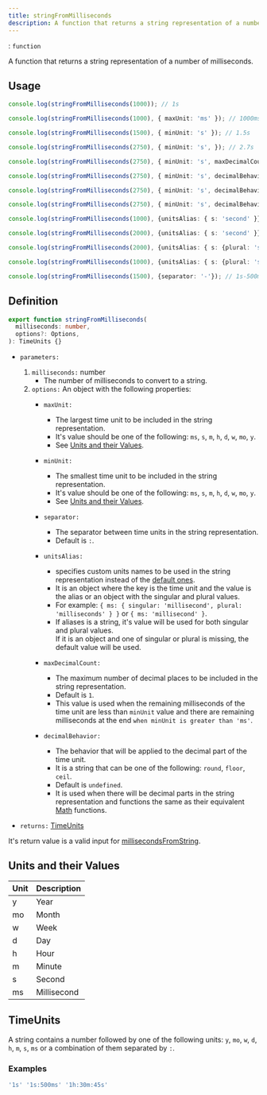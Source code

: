 ```yaml
---
title: stringFromMilliseconds
description: A function that returns a string representation of a number of milliseconds.
---
```



<Badge text="Type" />: `function`

A function that returns a string representation of a number of milliseconds.

## Usage
```ts
console.log(stringFromMilliseconds(1000)); // 1s

console.log(stringFromMilliseconds(1000), { maxUnit: 'ms' }); // 1000ms

console.log(stringFromMilliseconds(1500), { minUnit: 's' }); // 1.5s

console.log(stringFromMilliseconds(2750), { minUnit: 's', }); // 2.7s

console.log(stringFromMilliseconds(2750), { minUnit: 's', maxDecimalCount: 2 }); // 2.75s

console.log(stringFromMilliseconds(2750), { minUnit: 's', decimalBehavior: 'round'}); // 3s

console.log(stringFromMilliseconds(2750), { minUnit: 's', decimalBehavior: 'floor'}); // 2s

console.log(stringFromMilliseconds(2750), { minUnit: 's', decimalBehavior: 'ceil'}); // 3s

console.log(stringFromMilliseconds(1000), {unitsAlias: { s: 'second' }}); // 1second

console.log(stringFromMilliseconds(2000), {unitsAlias: { s: 'second' }}); // 2second

console.log(stringFromMilliseconds(2000), {unitsAlias: { s: {plural: 'seconds', singular: 'second'} }}); // 2seconds

console.log(stringFromMilliseconds(1000), {unitsAlias: { s: {plural: 'seconds', singular: 'second'} }}); // 1second

console.log(stringFromMilliseconds(1500), {separator: '-'}); // 1s-500ms
```

## Definition
```ts
export function stringFromMilliseconds(
  milliseconds: number,
  options?: Options,
): TimeUnits {}
```

- `parameters:`
  1. `milliseconds:` number
      - The number of milliseconds to convert to a string.
  2. `options:` An object with the following properties:
      - `maxUnit:`
          - The largest time unit to be included in the string representation.
          - It's value should be one of the following: `ms`, `s`, `m`, `h`, `d`, `w`, `mo`, `y`.
          - See [Units and their Values](#units-and-their-values).

      - `minUnit:` <Badge text='since v2.1.0'/>
          - The smallest time unit to be included in the string representation.
          - It's value should be one of the following: `ms`, `s`, `m`, `h`, `d`, `w`, `mo`, `y`.
          - See [Units and their Values](#units-and-their-values).

      - `separator:` <Badge text='since v2.1.0'/>
          - The separator between time units in the string representation.
          - Default is `:`.

      - `unitsAlias:` <Badge text='since v2.1.0'/>
          - specifies custom units names to be used in the string representation instead of the [default ones](#units-and-their-values).
          - It is an object where the key is the time unit and the value is the alias or an object with the singular and plural values.
          - For example: `{ ms: { singular: 'millisecond', plural: 'milliseconds' } }` or `{ ms: 'millisecond' }`.
          - <Aside type='note'>If aliases is a string, it's value will be used for both singular and plural values.<br/> If it is an object and one of singular or plural is missing, the default value will be used.</Aside>

      - `maxDecimalCount:` <Badge text='since v2.1.0'/>
          - The maximum number of decimal places to be included in the string representation.
          - Default is `1`.
          - This value is used when the remaining milliseconds of the time unit are less than `minUnit` value and there are remaining milliseconds at the end `when minUnit is greater than 'ms'`.

      - `decimalBehavior:` <Badge text='since v2.1.0'/>
          - The behavior that will be applied to the decimal part of the time unit.
          - It is a string that can be one of the following: `round`, `floor`, `ceil`.
          - Default is `undefined`.
          - It is used when there will be decimal parts in the string representation and functions the same as their equivalent <a href='https://developer.mozilla.org/en-US/docs/Web/JavaScript/Reference/Global_Objects/Math' target='_blank'>Math</a> functions.

- `returns:` [TimeUnits](#timeunits)

<Aside type='tip'>
It's return value is a valid input for <a target="_blank" href={getUtilityUrl('common','millisecondsfromstring')}>millisecondsFromString</a>.
</Aside>

## Units and their Values
| Unit | Description        |
|------|--------------------|
| y    | Year               |
| mo   | Month              |
| w    | Week               |
| d    | Day                |
| h    | Hour               |
| m    | Minute             |
| s    | Second             |
| ms   | Millisecond        |

## TimeUnits
A string contains a number followed by one of the following units: `y`, `mo`, `w`, `d`, `h`, `m`, `s`, `ms` or a combination of them separated by `:`.

### Examples
```ts
'1s' '1s:500ms' '1h:30m:45s'
```